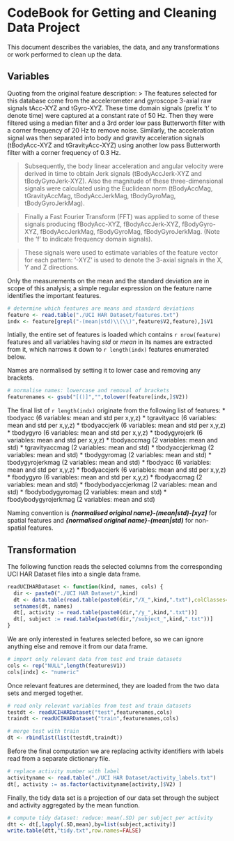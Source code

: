CodeBook for Getting and Cleaning Data Project
========================================================
This document describes the variables, the data, and any transformations or work
performed to clean up the data.

Variables
-------------
Quoting from the original feature description:
> The features selected for this database come from the accelerometer and gyroscope 3-axial raw signals tAcc-XYZ and tGyro-XYZ. These time domain signals (prefix 't' to denote time) were captured at a constant rate of 50 Hz. Then they were filtered using a median filter and a 3rd order low pass Butterworth filter with a corner frequency of 20 Hz to remove noise. Similarly, the acceleration signal was then separated into body and gravity acceleration signals (tBodyAcc-XYZ and tGravityAcc-XYZ) using another low pass Butterworth filter with a corner frequency of 0.3 Hz. 

> Subsequently, the body linear acceleration and angular velocity were derived in time to obtain Jerk signals (tBodyAccJerk-XYZ and tBodyGyroJerk-XYZ). Also the magnitude of these three-dimensional signals were calculated using the Euclidean norm (tBodyAccMag, tGravityAccMag, tBodyAccJerkMag, tBodyGyroMag, tBodyGyroJerkMag). 

> Finally a Fast Fourier Transform (FFT) was applied to some of these signals producing fBodyAcc-XYZ, fBodyAccJerk-XYZ, fBodyGyro-XYZ, fBodyAccJerkMag, fBodyGyroMag, fBodyGyroJerkMag. (Note the 'f' to indicate frequency domain signals). 

> These signals were used to estimate variables of the feature vector for each pattern: '-XYZ' is used to denote the 3-axial signals in the X, Y and Z directions.

Only the measurements on the mean and the standard deviation are in scope of 
this analysis; a simple regular expression on the feature name identifies 
the important features.
```r
# determine which features are means and standard deviations
feature <- read.table("./UCI HAR Dataset/features.txt")
indx <- feature[grepl("-(mean|std)\\(\\)",feature$V2,feature),]$V1
```
Intially, the entire set of features is loaded which contains `r nrow(feature)`
features and all variables having *std* or *mean* in its names are extracted 
from it, which narrows it down to `r length(indx)` features enumerated below.

Names are normalised by setting it to lower case and removing any brackets.
```r
# normalise names: lowercase and removal of brackets
featurenames <- gsub("[()]","",tolower(feature[indx,]$V2))
```

The final list of `r length(indx)` originate from the following list of features:
* tbodyacc (6 variables: mean and std per x,y,z)
* tgravityacc (6 variables: mean and std per x,y,z)
* tbodyaccjerk (6 variables: mean and std per x,y,z)
* tbodygyro (6 variables: mean and std per x,y,z)
* tbodygyrojerk (6 variables: mean and std per x,y,z)
* tbodyaccmag (2 variables: mean and std)
* tgravityaccmag (2 variables: mean and std)
* tbodyaccjerkmag (2 variables: mean and std)
* tbodygyromag (2 variables: mean and std)
* tbodygyrojerkmag (2 variables: mean and std)
* fbodyacc (6 variables: mean and std per x,y,z)
* fbodyaccjerk (6 variables: mean and std per x,y,z)
* fbodygyro (6 variables: mean and std per x,y,z)
* fbodyaccmag (2 variables: mean and std)
* fbodybodyaccjerkmag (2 variables: mean and std)
* fbodybodygyromag (2 variables: mean and std)
* fbodybodygyrojerkmag (2 variables: mean and std)

Naming convention is ***{normalised original name}-(mean|std)-[xyz]*** for spatial
features and ***{normalised original name}-(mean|std)*** for non-spatial features.

Transformation
-----------------------
The following function reads the selected columns
from the corresponding UCI HAR Dataset files into a single data frame.
```r
readUCIHARDataset <- function(kind, names, cols) {
  dir <- paste0("./UCI HAR Dataset/",kind)
  dt <- data.table(read.table(paste0(dir,"/X_",kind,".txt"),colClasses=cols))
  setnames(dt, names)
  dt[, activity := read.table(paste0(dir,"/y_",kind,".txt"))]
  dt[, subject := read.table(paste0(dir,"/subject_",kind,".txt"))]
}
```

We are only interested in features selected before, so we can ignore anything else 
and remove it from our data frame.
```r
# import only relevant data from test and train datasets
cols <- rep("NULL",length(feature$V1))
cols[indx] <- "numeric"
```

Once relevant features are determined, they are loaded from the two data sets
and merged together.
```r
# read only relevant variables from test and train datasets
testdt <- readUCIHARDataset("test",featurenames,cols)
traindt <- readUCIHARDataset("train",featurenames,cols)

# merge test with train
dt <- rbindlist(list(testdt,traindt))
```

Before the final computation we are replacing activity identifiers with 
labels read from a separate dictionary file.
```r
# replace activity number with label
activityname <- read.table("./UCI HAR Dataset/activity_labels.txt")
dt[, activity := as.factor(activityname[activity,]$V2) ]
```

Finally, the tidy data set is a projection of our data set through the subject 
and activity aggregated by the mean function.
```r
# compute tidy dataset: reduce: mean(.SD) per subject per activity
dtt <- dt[,lapply(.SD,mean),by=list(subject,activity)]
write.table(dtt,"tidy.txt",row.names=FALSE)
```
